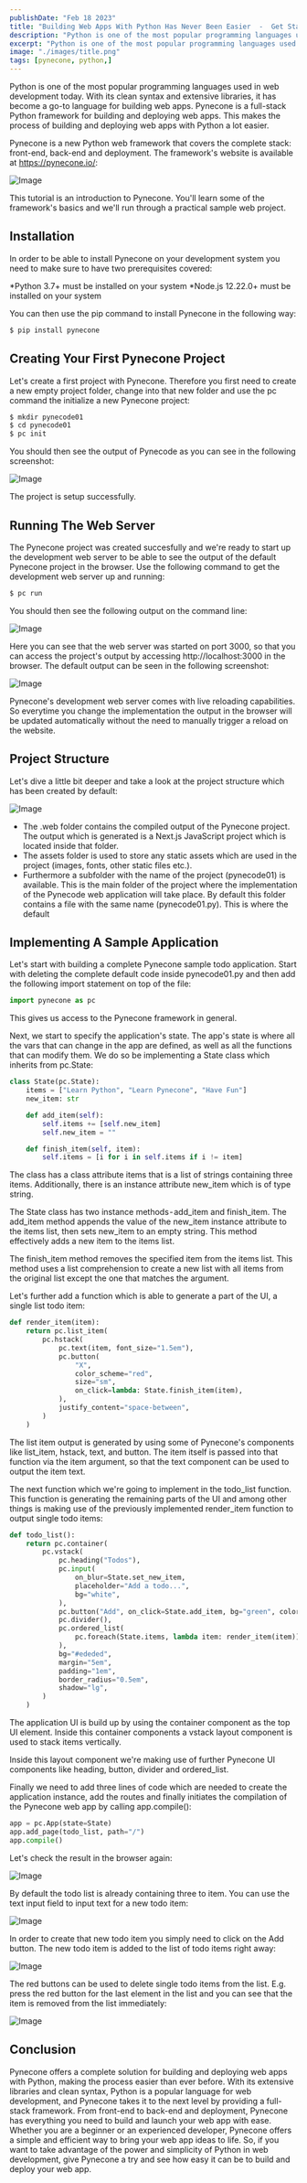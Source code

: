 ```yaml
---
publishDate: "Feb 18 2023"
title: "Building Web Apps With Python Has Never Been Easier  -  Get Started With Pynecone"
description: "Python is one of the most popular programming languages used in web development today. With its clean syntax and extensive libraries, it has become a go-to language for building web apps. Pynecone is a full-stack Python framework for building and deploying web apps. This makes the process of building and deploying web apps with Python a lot easier."
excerpt: "Python is one of the most popular programming languages used in web development today. With its clean syntax and extensive libraries, it has become a go-to language for building web apps. Pynecone is a full-stack Python framework for building and deploying web apps. This makes the process of building and deploying web apps with Python a lot easier."
image: "./images/title.png"
tags: [pynecone, python,]
---
```


<YouTube url="https://youtu.be/LYl-kxYUnCc" />

Python is one of the most popular programming languages used in web development today. With its clean syntax and extensive libraries, it has become a go-to language for building web apps. Pynecone is a full-stack Python framework for building and deploying web apps. This makes the process of building and deploying web apps with Python a lot easier.

Pynecone is a new Python web framework that covers the complete stack: front-end, back-end and deployment. The framework's website is available at https://pynecone.io/:

![Image](images/10.png)

This tutorial is an introduction to Pynecone. You'll learn some of the framework's basics and we'll run through a practical sample web project.

## Installation

In order to be able to install Pynecone on your development system you need to make sure to have two prerequisites covered:

*Python 3.7+ must be installed on your system
*Node.js 12.22.0+ must be installed on your system

You can then use the pip command to install Pynecone in the following way:

```bash
$ pip install pynecone
```

## Creating Your First Pynecone Project

Let's create a first project with Pynecone. Therefore you first need to create a new empty project folder, change into that new folder and use the pc command the initialize a new Pynecone project:

```bash
$ mkdir pynecode01
$ cd pynecode01
$ pc init
```

You should then see the output of Pynecode as you can see in the following screenshot:

![Image](images/20.png)

The project is setup successfully.

## Running The Web Server

The Pynecone project was created succesfully and we're ready to start up the development web server to be able to see the output of the default Pynecone project in the browser. Use the following command to get the development web server up and running:

```bash
$ pc run
```

You should then see the following output on the command line:

![Image](images/30.png)

Here you can see that the web server was started on port 3000, so that you can access the project's output by accessing http://localhost:3000 in the browser. The default output can be seen in the following screenshot:

![Image](images/40.png)

Pynecone's development web server comes with live reloading capabilities. So everytime you change the implementation the output in the browser will be updated automatically without the need to manually trigger a reload on the website.

## Project Structure

Let's dive a little bit deeper and take a look at the project structure which has been created by default:

![Image](images/50.png)

* The .web folder contains the compiled output of the Pynecone project. The output which is generated is a Next.js JavaScript project which is located inside that folder.
* The assets folder is used to store any static assets which are used in the project (images, fonts, other static files etc.).
* Furthermore a subfolder with the name of the project (pynecode01) is available. This is the main folder of the project where the implementation of the Pynecode web application will take place. By default this folder contains a file with the same name (pynecode01.py). This is where the default

## Implementing A Sample Application

Let's start with building a complete Pynecone sample todo application. Start with deleting the complete default code inside pynecode01.py and then add the following import statement on top of the file:

```python
import pynecone as pc
```

This gives us access to the Pynecone framework in general.

Next, we start to specify the application's state. The app's state is where all the vars that can change in the app are defined, as well as all the functions that can modify them. We do so be implementing a State class which inherits from pc.State:

```python
class State(pc.State):
    items = ["Learn Python", "Learn Pynecone", "Have Fun"]
    new_item: str

    def add_item(self):
        self.items += [self.new_item]
        self.new_item = ""

    def finish_item(self, item):
        self.items = [i for i in self.items if i != item]
```

The class has a class attribute items that is a list of strings containing three items. Additionally, there is an instance attribute new_item which is of type string.

The State class has two instance methods - add_item and finish_item. The add_item method appends the value of the new_item instance attribute to the items list, then sets new_item to an empty string. This method effectively adds a new item to the items list.

The finish_item method removes the specified item from the items list. This method uses a list comprehension to create a new list with all items from the original list except the one that matches the argument.

Let's further add a function which is able to generate a part of the UI, a single list todo item:

```python
def render_item(item):
    return pc.list_item(
        pc.hstack(
            pc.text(item, font_size="1.5em"),
            pc.button(
                "X", 
                color_scheme="red", 
                size="sm",
                on_click=lambda: State.finish_item(item),
            ),
            justify_content="space-between",
        )
    )
```

The list item output is generated by using some of Pynecone's components like list_item, hstack, text, and button. The item itself is passed into that function via the item argument, so that the text component can be used to output the item text.

The next function which we're going to implement in the todo_list function. This function is generating the remaining parts of the UI and among other things is making use of the previously implemented render_item function to output single todo items:

```python
def todo_list():
    return pc.container(
        pc.vstack(
            pc.heading("Todos"),
            pc.input(
                on_blur=State.set_new_item,
                placeholder="Add a todo...",
                bg="white",
            ),
            pc.button("Add", on_click=State.add_item, bg="green", color="white"),
            pc.divider(),
            pc.ordered_list(
                pc.foreach(State.items, lambda item: render_item(item)),
            ),
            bg="#ededed",
            margin="5em",
            padding="1em",
            border_radius="0.5em",
            shadow="lg",
        )
    )
```

The application UI is build up by using the container component as the top UI element. Inside this container components a vstack layout component is used to stack items vertically.

Inside this layout component we're making use of further Pynecone UI components like heading, button, divider and ordered_list.

Finally we need to add three lines of code which are needed to create the application instance, add the routes and finally initiates the compilation of the Pynecone web app by calling app.compile():

```python
app = pc.App(state=State)
app.add_page(todo_list, path="/")
app.compile()
```

Let's check the result in the browser again:

![Image](images/60.png)

By default the todo list is already containing three to item. You can use the text input field to input text for a new todo item:

![Image](images/70.png)

In order to create that new todo item you simply need to click on the Add button. The new todo item is added to the list of todo items right away:

![Image](images/80.png)

The red buttons can be used to delete single todo items from the list. E.g. press the red button for the last element in the list and you can see that the item is removed from the list immediately:

![Image](images/90.png)

## Conclusion

Pynecone offers a complete solution for building and deploying web apps with Python, making the process easier than ever before. With its extensive libraries and clean syntax, Python is a popular language for web development, and Pynecone takes it to the next level by providing a full-stack framework. From front-end to back-end and deployment, Pynecone has everything you need to build and launch your web app with ease. Whether you are a beginner or an experienced developer, Pynecone offers a simple and efficient way to bring your web app ideas to life. So, if you want to take advantage of the power and simplicity of Python in web development, give Pynecone a try and see how easy it can be to build and deploy your web app.

